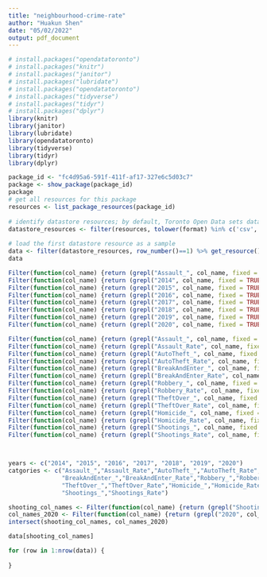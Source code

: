 ```yaml
---
title: "neighbourhood-crime-rate"
author: "Huakun Shen"
date: "05/02/2022"
output: pdf_document
---
```


```r
# install.packages("opendatatoronto")
# install.packages("knitr")
# install.packages("janitor")
# install.packages("lubridate")
# install.packages("opendatatoronto")
# install.packages("tidyverse")
# install.packages("tidyr")
# install.packages("dplyr")
library(knitr)
library(janitor)
library(lubridate)
library(opendatatoronto)
library(tidyverse)
library(tidyr)
library(dplyr)
```

```r
package_id <- "fc4d95a6-591f-411f-af17-327e6c5d03c7"
package <- show_package(package_id)
package
# get all resources for this package
resources <- list_package_resources(package_id)
 
# identify datastore resources; by default, Toronto Open Data sets datastore resource format to CSV for non-geospatial and GeoJSON for geospatial resources
datastore_resources <- filter(resources, tolower(format) %in% c('csv', 'geojson'))
 
# load the first datastore resource as a sample
data <- filter(datastore_resources, row_number()==1) %>% get_resource()
data
```


```r
Filter(function(col_name) {return (grepl("Assault_", col_name, fixed = TRUE))}, colnames(data))
Filter(function(col_name) {return (grepl("2014", col_name, fixed = TRUE))}, colnames(data))
Filter(function(col_name) {return (grepl("2015", col_name, fixed = TRUE))}, colnames(data))
Filter(function(col_name) {return (grepl("2016", col_name, fixed = TRUE))}, colnames(data))
Filter(function(col_name) {return (grepl("2017", col_name, fixed = TRUE))}, colnames(data))
Filter(function(col_name) {return (grepl("2018", col_name, fixed = TRUE))}, colnames(data))
Filter(function(col_name) {return (grepl("2019", col_name, fixed = TRUE))}, colnames(data))
Filter(function(col_name) {return (grepl("2020", col_name, fixed = TRUE))}, colnames(data))

Filter(function(col_name) {return (grepl("Assault_", col_name, fixed = TRUE))}, colnames(data))
Filter(function(col_name) {return (grepl("Assault_Rate", col_name, fixed = TRUE))}, colnames(data))
Filter(function(col_name) {return (grepl("AutoTheft_", col_name, fixed = TRUE))}, colnames(data))
Filter(function(col_name) {return (grepl("AutoTheft_Rate", col_name, fixed = TRUE))}, colnames(data))
Filter(function(col_name) {return (grepl("BreakAndEnter_", col_name, fixed = TRUE))}, colnames(data))
Filter(function(col_name) {return (grepl("BreakAndEnter_Rate", col_name, fixed = TRUE))}, colnames(data))
Filter(function(col_name) {return (grepl("Robbery_", col_name, fixed = TRUE))}, colnames(data))
Filter(function(col_name) {return (grepl("Robbery_Rate", col_name, fixed = TRUE))}, colnames(data))
Filter(function(col_name) {return (grepl("TheftOver_", col_name, fixed = TRUE))}, colnames(data))
Filter(function(col_name) {return (grepl("TheftOver_Rate", col_name, fixed = TRUE))}, colnames(data))
Filter(function(col_name) {return (grepl("Homicide_", col_name, fixed = TRUE))}, colnames(data))
Filter(function(col_name) {return (grepl("Homicide_Rate", col_name, fixed = TRUE))}, colnames(data))
Filter(function(col_name) {return (grepl("Shootings_", col_name, fixed = TRUE))}, colnames(data))
Filter(function(col_name) {return (grepl("Shootings_Rate", col_name, fixed = TRUE))}, colnames(data))



years <- c("2014", "2015", "2016", "2017", "2018", "2019", "2020")
catgories <- c("Assault_","Assault_Rate","AutoTheft_","AutoTheft_Rate",
               "BreakAndEnter_","BreakAndEnter_Rate","Robbery_","Robbery_Rate",
               "TheftOver_","TheftOver_Rate","Homicide_","Homicide_Rate",
               "Shootings_","Shootings_Rate")
```

```r
shooting_col_names <- Filter(function(col_name) {return (grepl("Shootings_", col_name, fixed = TRUE))}, colnames(data))
col_names_2020 <- Filter(function(col_name) {return (grepl("2020", col_name, fixed = TRUE))}, colnames(data))
intersect(shooting_col_names, col_names_2020)
```
```r
data[shooting_col_names]
```

```r
for (row in 1:nrow(data)) {
    
}
```
























